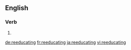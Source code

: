{{also|reëducating|re-educating}}
==English==

===Verb===
{{head|en|present participle}}

# {{present participle of|reeducate|lang=en|nocat=1}}

[[de:reeducating]]
[[fr:reeducating]]
[[ja:reeducating]]
[[vi:reeducating]]